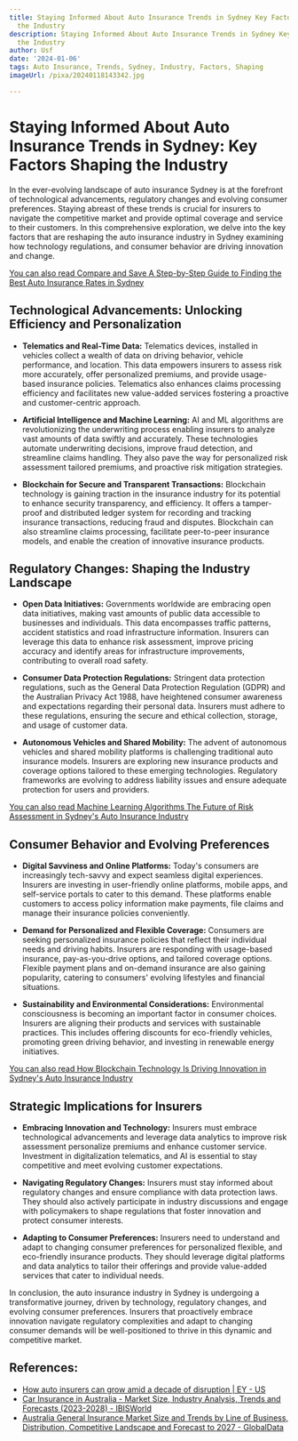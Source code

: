 ```yaml
---
title: Staying Informed About Auto Insurance Trends in Sydney Key Factors Shaping
  the Industry
description: Staying Informed About Auto Insurance Trends in Sydney Key Factors Shaping
  the Industry
author: Usf
date: '2024-01-06'
tags: Auto Insurance, Trends, Sydney, Industry, Factors, Shaping
imageUrl: /pixa/20240118143342.jpg

---
```

#  Staying Informed About Auto Insurance Trends in Sydney: Key Factors Shaping the  Industry

In the ever-evolving landscape of auto insurance Sydney is at the forefront  of technological advancements, regulatory  changes and evolving consumer preferences. Staying abreast of these  trends  is crucial for insurers  to navigate the competitive market and  provide optimal coverage and service to their customers. In this comprehensive exploration, we delve into the key factors  that  are  reshaping the auto insurance industry in Sydney examining how technology  regulations, and consumer behavior are driving innovation and change.

[You can also read Compare and  Save A Step-by-Step Guide to Finding the  Best Auto Insurance Rates in Sydney](Compare%20and%20Save%20A%20Step-by-Step%20Guide%20to%20Finding%20the%20Best%20Auto%20Insurance%20Rates%20in%20Sydney)


## Technological Advancements: Unlocking Efficiency  and Personalization

* **Telematics and Real-Time Data:** Telematics devices, installed in vehicles collect a wealth of  data on driving behavior, vehicle performance, and location. This data empowers insurers to assess risk more accurately,  offer personalized premiums, and provide usage-based insurance  policies. Telematics also enhances claims processing efficiency and facilitates new value-added services fostering a proactive and  customer-centric approach.

* **Artificial  Intelligence and Machine Learning:** AI and ML algorithms are revolutionizing the underwriting process enabling insurers to analyze vast amounts of data swiftly and accurately. These  technologies automate underwriting decisions, improve fraud detection,  and streamline claims handling. They also pave  the way  for personalized risk assessment  tailored premiums, and  proactive risk mitigation strategies.

*  **Blockchain for Secure and Transparent Transactions:** Blockchain technology is gaining traction  in the insurance industry for its potential to enhance security transparency, and efficiency. It offers a tamper-proof and distributed ledger system for recording and tracking insurance transactions, reducing fraud and disputes. Blockchain can also streamline claims processing, facilitate peer-to-peer insurance models, and enable the creation  of  innovative insurance products.

##  Regulatory Changes: Shaping the Industry Landscape

* **Open Data Initiatives:** Governments worldwide are  embracing open data initiatives,  making vast amounts of public data accessible to businesses and individuals. This data encompasses traffic  patterns, accident statistics and road infrastructure information. Insurers can  leverage this data to enhance risk assessment, improve pricing accuracy and identify  areas for infrastructure improvements, contributing to overall road safety.

* **Consumer  Data Protection Regulations:** Stringent data protection regulations,  such  as the General Data Protection Regulation (GDPR) and the Australian Privacy Act 1988, have heightened consumer awareness  and expectations  regarding their personal data. Insurers must adhere to these regulations, ensuring the secure and ethical collection, storage, and usage of customer data.

* **Autonomous Vehicles and Shared Mobility:** The  advent of autonomous  vehicles  and shared mobility platforms is challenging traditional  auto insurance models. Insurers are exploring new insurance products  and coverage options tailored to these emerging technologies. Regulatory frameworks are evolving to address liability issues and ensure adequate protection for  users and providers.

[You can also  read Machine Learning Algorithms The Future of Risk Assessment in Sydney's Auto Insurance Industry](Machine%20Learning%20Algorithms%20The%20Future%20of%20Risk%20Assessment%20in%20Sydney%27s%20Auto%20Insurance%20Industry)


##  Consumer Behavior and Evolving Preferences

* **Digital Savviness and Online  Platforms:** Today's consumers are  increasingly tech-savvy and  expect seamless digital experiences. Insurers are investing in user-friendly online platforms, mobile apps, and self-service portals to cater to  this demand. These platforms enable customers to access policy information make payments, file claims and manage their insurance policies conveniently.

* **Demand for Personalized and Flexible Coverage:** Consumers are seeking personalized insurance policies  that reflect their individual needs and driving habits. Insurers are responding with usage-based insurance, pay-as-you-drive options, and tailored coverage  options. Flexible payment plans  and on-demand insurance are also gaining popularity, catering to consumers' evolving lifestyles and financial situations.

* **Sustainability and Environmental Considerations:** Environmental consciousness  is becoming an important factor in consumer choices. Insurers are aligning their products and  services with sustainable  practices. This includes offering discounts for eco-friendly vehicles, promoting  green driving behavior, and investing in renewable energy  initiatives.

[You can also read How Blockchain Technology Is Driving  Innovation in  Sydney's Auto Insurance Industry](How%20Blockchain%20Technology%20Is%20Driving%20Innovation%20in%20Sydney%27s%20Auto%20Insurance%20Industry)


## Strategic Implications for Insurers

* **Embracing Innovation and Technology:** Insurers must embrace technological advancements and leverage data analytics to improve risk assessment personalize premiums and enhance customer service. Investment in digitalization telematics, and AI is essential to stay competitive and meet evolving customer expectations.

* **Navigating Regulatory  Changes:** Insurers  must stay informed about regulatory changes and  ensure compliance with data protection laws. They should also actively participate in industry discussions and engage with policymakers  to shape regulations that foster innovation and protect consumer interests.

* **Adapting to Consumer Preferences:** Insurers need to understand and adapt to changing  consumer preferences for personalized flexible, and eco-friendly insurance products.  They should leverage digital platforms and data analytics to tailor their offerings and provide value-added services that cater to individual  needs.

In conclusion, the  auto  insurance industry in Sydney is undergoing a transformative  journey, driven by technology, regulatory changes, and evolving  consumer preferences. Insurers that proactively embrace innovation navigate regulatory complexities and adapt to  changing consumer  demands will be well-positioned  to thrive in this dynamic  and competitive market.

## References:
- [How auto insurers can grow amid a decade of disruption | EY - US](https://www.ey.com/en_us/insurance/how-auto-insurers-can-grow-amid-a-decade-of-disruption)
- [Car Insurance in Australia - Market Size, Industry Analysis, Trends and Forecasts (2023-2028) - IBISWorld](https://www.ibisworld.com/au/industry/car-insurance/4122/)
- [Australia General Insurance Market Size and Trends by Line of Business, Distribution, Competitive Landscape and Forecast to 2027 - GlobalData](https://www.globaldata.com/store/report/australia-general-insurance-market-analysis/)
